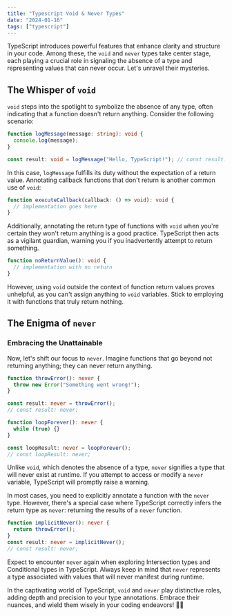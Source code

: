```yaml
---
title: "Typescript Void & Never Types"
date: "2024-01-16"
tags: ["typescript"]
---
```


TypeScript introduces powerful features that enhance clarity and structure in your code. Among these, the `void` and `never` types take center stage, each playing a crucial role in signaling the absence of a type and representing values that can never occur. Let's unravel their mysteries.

## The Whisper of `void`

`void` steps into the spotlight to symbolize the absence of any type, often indicating that a function doesn't return anything. Consider the following scenario:

```typescript
function logMessage(message: string): void {
  console.log(message);
}

const result: void = logMessage("Hello, TypeScript!"); // const result: void;
```

In this case, `logMessage` fulfills its duty without the expectation of a return value. Annotating callback functions that don't return is another common use of `void`:

```typescript
function executeCallback(callback: () => void): void {
  // implementation goes here
}
```

Additionally, annotating the return type of functions with `void` when you're certain they won't return anything is a good practice. TypeScript then acts as a vigilant guardian, warning you if you inadvertently attempt to return something.

```typescript
function noReturnValue(): void {
  // implementation with no return
}
```

However, using `void` outside the context of function return values proves unhelpful, as you can't assign anything to `void` variables. Stick to employing it with functions that truly return nothing.

## The Enigma of `never`

### Embracing the Unattainable

Now, let's shift our focus to `never`. Imagine functions that go beyond not returning anything; they can never return anything.

```typescript
function throwError(): never {
  throw new Error("Something went wrong!");
}

const result: never = throwError();
// const result: never;

function loopForever(): never {
  while (true) {}
}

const loopResult: never = loopForever();
// const loopResult: never;
```

Unlike `void`, which denotes the absence of a type, `never` signifies a type that will never exist at runtime. If you attempt to access or modify a `never` variable, TypeScript will promptly raise a warning.

In most cases, you need to explicitly annotate a function with the `never` type. However, there's a special case where TypeScript correctly infers the return type as `never`: returning the results of a `never` function.

```typescript
function implicitNever(): never {
  return throwError();
}
const result: never = implicitNever();
// const result: never;
```

Expect to encounter `never` again when exploring Intersection types and Conditional types in TypeScript. Always keep in mind that `never` represents a type associated with values that will never manifest during runtime.

In the captivating world of TypeScript, `void` and `never` play distinctive roles, adding depth and precision to your type annotations. Embrace their nuances, and wield them wisely in your coding endeavors! 🚀🧠

